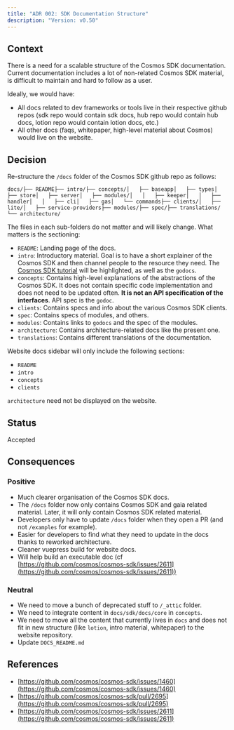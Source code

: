 ```yaml
---
title: "ADR 002: SDK Documentation Structure"
description: "Version: v0.50"
---
```


## Context[​](#context "Direct link to Context")

There is a need for a scalable structure of the Cosmos SDK documentation. Current documentation includes a lot of non-related Cosmos SDK material, is difficult to maintain and hard to follow as a user.

Ideally, we would have:

* All docs related to dev frameworks or tools live in their respective github repos (sdk repo would contain sdk docs, hub repo would contain hub docs, lotion repo would contain lotion docs, etc.)
* All other docs (faqs, whitepaper, high-level material about Cosmos) would live on the website.

## Decision[​](#decision "Direct link to Decision")

Re-structure the `/docs` folder of the Cosmos SDK github repo as follows:

```
docs/├── README├── intro/├── concepts/│   ├── baseapp│   ├── types│   ├── store│   ├── server│   ├── modules/│   │   ├── keeper│   │   ├── handler│   │   ├── cli│   ├── gas│   └── commands├── clients/│   ├── lite/│   ├── service-providers├── modules/├── spec/├── translations/└── architecture/
```

The files in each sub-folders do not matter and will likely change. What matters is the sectioning:

* `README`: Landing page of the docs.
* `intro`: Introductory material. Goal is to have a short explainer of the Cosmos SDK and then channel people to the resource they need. The [Cosmos SDK tutorial](https://github.com/cosmos/sdk-application-tutorial/) will be highlighted, as well as the `godocs`.
* `concepts`: Contains high-level explanations of the abstractions of the Cosmos SDK. It does not contain specific code implementation and does not need to be updated often. **It is not an API specification of the interfaces**. API spec is the `godoc`.
* `clients`: Contains specs and info about the various Cosmos SDK clients.
* `spec`: Contains specs of modules, and others.
* `modules`: Contains links to `godocs` and the spec of the modules.
* `architecture`: Contains architecture-related docs like the present one.
* `translations`: Contains different translations of the documentation.

Website docs sidebar will only include the following sections:

* `README`
* `intro`
* `concepts`
* `clients`

`architecture` need not be displayed on the website.

## Status[​](#status "Direct link to Status")

Accepted

## Consequences[​](#consequences "Direct link to Consequences")

### Positive[​](#positive "Direct link to Positive")

* Much clearer organisation of the Cosmos SDK docs.
* The `/docs` folder now only contains Cosmos SDK and gaia related material. Later, it will only contain Cosmos SDK related material.
* Developers only have to update `/docs` folder when they open a PR (and not `/examples` for example).
* Easier for developers to find what they need to update in the docs thanks to reworked architecture.
* Cleaner vuepress build for website docs.
* Will help build an executable doc (cf [https://github.com/cosmos/cosmos-sdk/issues/2611](https://github.com/cosmos/cosmos-sdk/issues/2611))

### Neutral[​](#neutral "Direct link to Neutral")

* We need to move a bunch of deprecated stuff to `/_attic` folder.
* We need to integrate content in `docs/sdk/docs/core` in `concepts`.
* We need to move all the content that currently lives in `docs` and does not fit in new structure (like `lotion`, intro material, whitepaper) to the website repository.
* Update `DOCS_README.md`

## References[​](#references "Direct link to References")

* [https://github.com/cosmos/cosmos-sdk/issues/1460](https://github.com/cosmos/cosmos-sdk/issues/1460)
* [https://github.com/cosmos/cosmos-sdk/pull/2695](https://github.com/cosmos/cosmos-sdk/pull/2695)
* [https://github.com/cosmos/cosmos-sdk/issues/2611](https://github.com/cosmos/cosmos-sdk/issues/2611)
